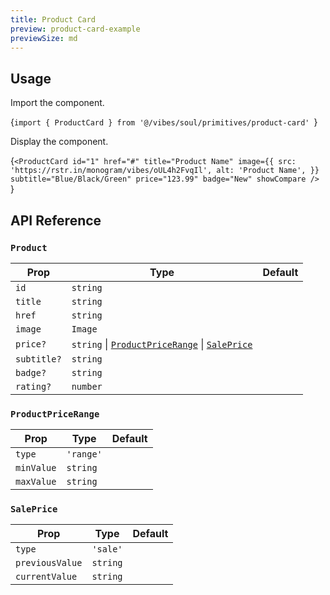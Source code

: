 ```yaml
---
title: Product Card
preview: product-card-example
previewSize: md
---
```


## Usage

Import the component.

<CodeBlock lang="bash">{`import { ProductCard } from '@/vibes/soul/primitives/product-card'
`}</CodeBlock>

Display the component.

<CodeBlock lang="bash">{`<ProductCard
  id="1"
  href="#"
  title="Product Name"
  image={{
    src: 'https://rstr.in/monogram/vibes/oUL4h2FvqIl',
    alt: 'Product Name',
  }}
  subtitle="Blue/Black/Green"
  price="123.99"
  badge="New"
  showCompare
/>
`}</CodeBlock>

## API Reference

### `Product`

| Prop        | Type                                                                               | Default |
| ----------- | ---------------------------------------------------------------------------------- | ------- |
| `id`        | `string`                                                                           |         |
| `title`     | `string`                                                                           |         |
| `href`      | `string`                                                                           |         |
| `image`     | `Image` <Tooltip content="{src: string, alt: string}" />                           |         |
| `price?`    | `string` \| [`ProductPriceRange`](#productpricerange) \| [`SalePrice`](#saleprice) |         |
| `subtitle?` | `string`                                                                           |         |
| `badge?`    | `string`                                                                           |         |
| `rating?`   | `number`                                                                           |         |

### `ProductPriceRange`

| Prop       | Type      | Default |
| ---------- | --------- | ------- |
| `type`     | `'range'` |         |
| `minValue` | `string`  |         |
| `maxValue` | `string`  |         |

### `SalePrice`

| Prop            | Type     | Default |
| --------------- | -------- | ------- |
| `type`          | `'sale'` |         |
| `previousValue` | `string` |         |
| `currentValue`  | `string` |         |
